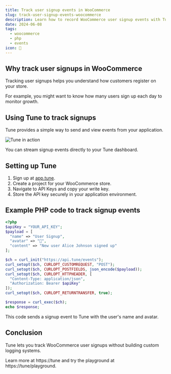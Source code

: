 ```yaml
---
title: Track user signup events in WooCommerce
slug: track-user-signup-events-woocommerce
description: Learn how to record WooCommerce user signup events with Tune to track registrations and analyze user growth in real time.
date: 2024-06-08
tags:
  - woocommerce
  - php
  - events
icon: 📝
---
```


## Why track user signups in WooCommerce

Tracking user signups helps you understand how customers register on your store.

For example, you might want to know how many users sign up each day to monitor growth.

## Using Tune to track signups

Tune provides a simple way to send and view events from your application.

![Tune in action](https://tune/images/misc/ops-usage.jpg)

You can stream signup events directly to your Tune dashboard.

## Setting up Tune

1. Sign up at [app.tune](https://app.tune).
2. Create a project for your WooCommerce store.
3. Navigate to API Keys and copy your write key.
4. Store the API key securely in your application environment.

## Example PHP code to track signup events

```php
<?php
$apiKey = "YOUR_API_KEY";
$payload = [
  "name" => "User Signup",
  "avatar" => "👤",
  "content" => "New user Alice Johnson signed up"
];

$ch = curl_init("https://api.tune/events");
curl_setopt($ch, CURLOPT_CUSTOMREQUEST, "POST");
curl_setopt($ch, CURLOPT_POSTFIELDS, json_encode($payload));
curl_setopt($ch, CURLOPT_HTTPHEADER, [
  "Content-Type: application/json",
  "Authorization: Bearer $apiKey"
]);
curl_setopt($ch, CURLOPT_RETURNTRANSFER, true);

$response = curl_exec($ch);
echo $response;
```

This code sends a signup event to Tune with the user's name and avatar.

## Conclusion

Tune lets you track WooCommerce user signups without building custom logging systems.

Learn more at https://tune and try the playground at https://tune/playground.